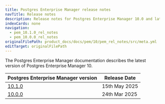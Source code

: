 ```yaml
---
title: Postgres Enterprise Manager release notes
navTitle: Release notes
description: Release notes for Postgres Enterprise Manager 10.0 and later
indexCards: none
navigation:
  - pem_10.1.0_rel_notes
  - pem_10.0.0_rel_notes
originalFilePath: product_docs/docs/pem/10/pem_rel_notes/src/meta.yml
editTarget: originalFilePath
---
```



The Postgres Enterprise Manager documentation describes the latest version of Postgres Enterprise Manager 10.


| Postgres Enterprise Manager version | Release Date  |
|-------------------------------------|---------------|
| [10.1.0](./pem_10.1.0_rel_notes)    | 15th May 2025 |
| [10.0.0](./pem_10.0.0_rel_notes)    | 24th Mar 2025 |
